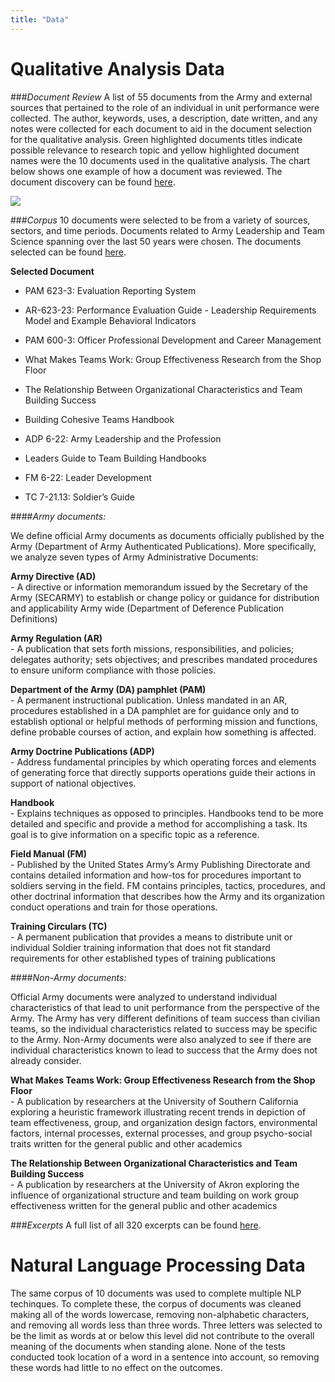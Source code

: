 ```yaml
---
title: "Data"
---
```


# Qualitative Analysis Data
###*Document Review*
A list of 55 documents from the Army and external sources that pertained to the role of an individual in unit performance were collected. The author, keywords, uses, a description, date written, and any notes were collected for each document to aid in the document selection for the qualitative analysis. Green highlighted documents titles indicate possible relevance to research topic and yellow highlighted document names were the 10 documents used in the qualitative analysis. The chart below shows one example of how a document was reviewed.
The document discovery can be found [here](https://github.com/uva-bi-sdad/dspg22ari2/tree/main/data/excel).

![ ](www/document_discovery.PNG)

###*Corpus*
10 documents were selected to be from a variety of sources, sectors, and time periods. Documents related to Army Leadership and Team Science spanning over the last 50 years were chosen. The documents selected can be found [here](https://github.com/uva-bi-sdad/dspg22ari2/tree/main/data/yellow).

**Selected Document**  

- PAM 623-3: Evaluation Reporting System  

- AR-623-23: Performance Evaluation Guide - Leadership Requirements Model and Example Behavioral Indicators  

- PAM 600-3: Officer Professional Development and Career Management  

- What Makes Teams Work: Group Effectiveness Research from the Shop Floor  

- The Relationship Between Organizational Characteristics and Team Building Success  

- Building Cohesive Teams Handbook  

- ADP 6-22: Army Leadership and the Profession 

- Leaders Guide to Team Building Handbooks 

- FM 6-22: Leader Development   

- TC 7-21.13: Soldier’s Guide  

####*Army documents:*

We define official Army documents as documents officially published by the Army (Department of Army Authenticated Publications). More specifically, we analyze seven types of Army Administrative Documents: 

**Army Directive (AD)**   
- A directive or information memorandum issued by the Secretary of the Army (SECARMY) to establish or change policy or guidance for distribution and applicability Army wide (Department of Deference Publication Definitions)

**Army Regulation (AR)**   
- A publication that sets forth missions, responsibilities, and policies; delegates authority; sets objectives; and prescribes mandated procedures to ensure uniform compliance with those policies. 

**Department of the Army (DA) pamphlet (PAM)**   
- A permanent instructional publication. Unless mandated in an AR, procedures established in a DA pamphlet are for guidance only and to establish optional or helpful methods of performing mission and functions, define probable courses of action, and explain how something is affected. 

**Army Doctrine Publications (ADP)**   
- Address fundamental principles by which operating forces and elements of generating force that directly supports operations guide their actions in support of national objectives. 

**Handbook**   
- Explains techniques as opposed to principles. Handbooks tend to be more detailed and specific and provide a method for accomplishing a task. Its goal is to give information on a specific topic as a reference. 

**Field Manual (FM)**   
- Published by the United States Army's Army Publishing Directorate and contains detailed information and how-tos for procedures important to soldiers serving in the field. FM contains principles, tactics, procedures, and other doctrinal information that describes how the Army and its organization conduct operations and train for those operations.

**Training Circulars (TC)**   
- A permanent publication that provides a means to distribute unit or individual Soldier training information that does not fit standard requirements for other established types of training publications 


####*Non-Army documents:*

Official Army documents were analyzed to understand individual characteristics of that lead to unit performance from the perspective of the Army. The Army has very different definitions of team success than civilian teams, so the individual characteristics related to success may be specific to the Army. Non-Army documents were also analyzed to see if there are individual characteristics known to lead to success that the Army does not already consider. 

**What Makes Teams Work: Group Effectiveness Research from the Shop Floor**   
- A publication by researchers at the University of Southern California exploring a heuristic framework illustrating recent trends in depiction of team effectiveness, group, and organization design factors, environmental factors, internal processes, external processes, and group psycho-social traits written for the general public and other academics 

**The Relationship Between Organizational Characteristics and Team Building Success**   
- A publication by researchers at the University of Akron exploring the influence of organizational structure and team building on work group effectiveness written for the general public and other academics 

###*Excerpts*
A full list of all 320 excerpts can be found [here](https://github.com/uva-bi-sdad/dspg22ari2/tree/main/data/excel).



# Natural Language Processing Data

The same corpus of 10 documents was used to complete multiple NLP techinques. To complete these, the corpus of documents was cleaned making all of the words lowercase, removing non-alphabetic characters, and removing all words less than three words. Three letters was selected to be the limit as words at or below this level did not contribute to the overall meaning of the documents when standing alone. None of the tests conducted took location of a word in a sentence into account, so removing these words had little to no effect on the outcomes.











